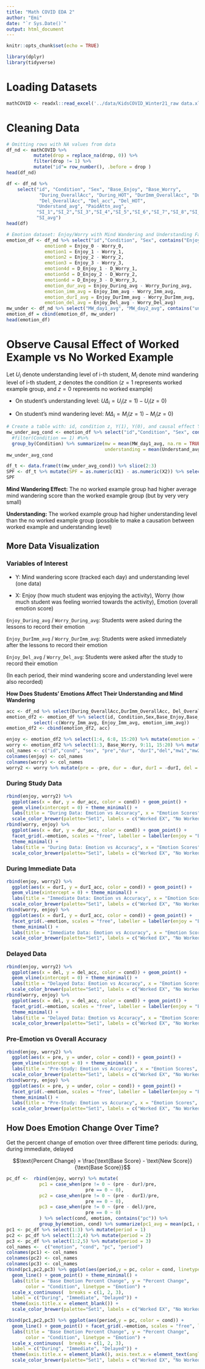 ```yaml
---
title: "Math COVID EDA 2"
author: "Emi"
date: "`r Sys.Date()`"
output: html_document
---
```


```r
knitr::opts_chunk$set(echo = TRUE)
```

```r
library(dplyr)
library(tidyverse)
```

# Loading Datasets

```r
mathCOVID <- readxl::read_excel('../data/KidsCOVID_Winter21_raw data.xlsx')
```

# Cleaning Data

```r
# Omitting rows with NA values from data
df_nd <- mathCOVID %>% 
          mutate(drop = replace_na(drop, 0)) %>% 
          filter(drop != 1) %>% 
          mutate("id"= row_number(), .before = drop )
head(df_nd)
```

```r
df <- df_nd %>% 
    select("id", "Condition", "Sex", "Base_Enjoy", "Base_Worry", 
            "During_OverallAcc", "During_HOT", "DurImm_OverallAcc", "DurImm_HOT",
            "Del_OverallAcc", "Del_acc", "Del_HOT",
           "Understand_avg", "PaidAttn_avg", 
           "SI_1","SI_2","SI_3","SI_4","SI_5","SI_6","SI_7","SI_8","SI_9","SI_10",
           "SI_avg")
head(df)
```

```r
# Emotion dataset: Enjoy/Worry with Mind Wandering and Understanding Factors
emotion_df <- df_nd %>% select("id","Condition", "Sex", contains("Enjoy"), contains("Worry")) %>% mutate(pre  = Base_Enjoy - Base_Worry,
              emotion0 = Enjoy_0 - Worry_0,
              emotion1 = Enjoy_1 - Worry_1,
              emotion2 = Enjoy_2 - Worry_2,
              emotion3 = Enjoy_3 - Worry_3,
              emotion4d = D_Enjoy_1 - D_Worry_1,
              emotion5d = D_Enjoy_2 - D_Worry_2,
              emotion6d = D_Enjoy_3 - D_Worry_3,
              emotion_dur_avg = Enjoy_During_avg - Worry_During_avg,
              emotion_imm_avg = Enjoy_Imm_avg - Worry_Imm_avg,
              emotion_durI_avg = Enjoy_DurImm_avg - Worry_DurImm_avg,
              emotion_del_avg = Enjoy_Del_avg - Worry_Del_avg)
mw_under <- df_nd %>% select("MW_day1_avg", "MW_day2_avg", contains("under"))
emotion_df = cbind(emotion_df, mw_under)
head(emotion_df)
```

# Observe Causal Effect of Worked Example vs No Worked Example

Let $U_i$ denote understanding level of i-th student, $M_i$ denote mind wandering 
level of i-th student, $z$ denotes the condition ($z = 1$ represents worked example
group, and $z = 0$ represents no worked example)

* On student's understanding level: $U\Delta_i = U_i(z = 1) - U_i(z = 0)$

* On student's mind wandering level: $M\Delta_i = M_i(z = 1) - M_i(z = 0)$

```r
# Create a table with: id, condition z, Y(1), Y(0), and causal effect Y(1) - Y(0)
mw_under_avg_cond <- emotion_df %>% select("id","Condition", "Sex", contains("MW"), contains("under")) %>% 
  #filter(Condition == 1) #%>% 
  group_by(Condition) %>% summarize(mw = mean(MW_day1_avg, na.rm = TRUE), 
                                    understanding = mean(Understand_avg, na.rm = TRUE)) %>% mutate(Condition = c("Worked EX","No Worked EX"))
mw_under_avg_cond
```

```r
df_t <- data.frame(t(mw_under_avg_cond)) %>% slice(2:3)
SPF <- df_t %>% mutate(SPF = as.numeric(X1) - as.numeric(X2)) %>% select("SPF")
SPF
```

**Mind Wandering Effect:** The no worked example group had higher average mind wandering score than the worked example group (but by very very small)

**Understanding:** The worked example group had higher understanding level than the no worked example group (possible to make a causation between worked example and understanding level)

## More Data Visualization

### Variables of Interest

*   Y: Mind wandering score (tracked each day) and understanding level (one data)

*   X: Enjoy (how much student was enjoying the activity), Worry (how much student was feeling worried towards the activity), Emotion (overall emotion score)

`Enjoy_During_avg` / `Worry_During_avg`: Students were asked during the lessons to record their emotion

`Enjoy_DurImm_avg` / `Worry_DurImm_avg`: Students were asked immediately after the lessons to record their emotion

`Enjoy_Del_avg` / `Worry_Del_avg`: Students were asked after the study to record their emotion

(In each period, their mind wandering score and understanding level were also recorded)

**How Does Students' Emotions Affect Their Understanding and Mind Wandering**

```r
acc <- df_nd %>% select(During_OverallAcc,DurImm_OverallAcc, Del_OverallAcc)
emotion_df2 <- emotion_df %>% select(id, Condition,Sex,Base_Enjoy,Base_Worry, contains("avg")) %>% 
          select(-c(Worry_Imm_avg, Enjoy_Imm_avg, emotion_imm_avg))
emotion_df2 <- cbind(emotion_df2, acc)
```

```r
enjoy <- emotion_df2 %>% select(1:4, 6:8, 15:20) %>% mutate(emotion = "Enjoy")
worry <- emotion_df2 %>% select(1:3, Base_Worry, 9:11, 15:20) %>% mutate(emotion = "Worry")
col_names <- c("id","cond", "sex", "pre","dur", "durI","del","mw1","mw2","under","dur_acc", "durI_acc", "del_acc","emotion" )
colnames(enjoy) <- col_names
colnames(worry) <- col_names
worry2 <- worry %>% mutate(pre = -pre, dur = -dur, durI = -durI, del = -del)  
```

### During Study Data

```r
rbind(enjoy, worry2) %>% 
  ggplot(aes(x = dur, y = dur_acc, color = cond)) + geom_point() + 
  geom_vline(xintercept = 0) + theme_minimal() + 
  labs(title = "During Data: Emotion vs Accuracy", x = "Emotion Scores", y = "Accuracy", color = "Condition") + 
  scale_color_brewer(palette="Set1", labels = c("Worked EX", "No Worked EX")) 
rbind(worry, enjoy) %>% 
  ggplot(aes(x = dur, y = dur_acc, color = cond)) + geom_point() +
  facet_grid(.~emotion, scales = "free", labeller = labeller(enjoy = "Enjoy", worry = "Worry")) +
  theme_minimal() + 
  labs(title = "During Data: Emotion vs Accuracy", x = "Emotion Scores", y = "Accuracy", color = "Condition") + 
  scale_color_brewer(palette="Set1", labels = c("Worked EX", "No Worked EX"))
```

### During Immediate Data

```r
rbind(enjoy, worry2) %>% 
  ggplot(aes(x = durI, y = durI_acc, color = cond)) + geom_point() + 
  geom_vline(xintercept = 0) + theme_minimal() + 
  labs(title = "Immediate Data: Emotion vs Accuracy", x = "Emotion Scores", y = "Accuracy", color = "Condition") + 
  scale_color_brewer(palette="Set1", labels = c("Worked EX", "No Worked EX")) 
rbind(worry, enjoy) %>% 
  ggplot(aes(x = durI, y = durI_acc, color = cond)) + geom_point() +
  facet_grid(.~emotion, scales = "free", labeller = labeller(enjoy = "Enjoy", worry = "Worry")) +
  theme_minimal() + 
  labs(title = "Immediate Data: Emotion vs Accuracy", x = "Emotion Scores", y = "Accuracy", color = "Condition") + 
  scale_color_brewer(palette="Set1", labels = c("Worked EX", "No Worked EX"))
```

### Delayed Data

```r
rbind(enjoy, worry2) %>% 
  ggplot(aes(x = del, y = del_acc, color = cond)) + geom_point() + 
  geom_vline(xintercept = 0) + theme_minimal() + 
  labs(title = "Delayed Data: Emotion vs Accuracy", x = "Emotion Scores", y = "Accuracy", color = "Condition") + 
  scale_color_brewer(palette="Set1", labels = c("Worked EX", "No Worked EX")) 
rbind(worry, enjoy) %>% 
  ggplot(aes(x = del, y = del_acc, color = cond)) + geom_point() +
  facet_grid(.~emotion, scales = "free", labeller = labeller(enjoy = "Enjoy", worry = "Worry")) +
  theme_minimal() + 
  labs(title = "Delayed Data: Emotion vs Accuracy", x = "Emotion Scores", y = "Accuracy", color = "Condition") + 
  scale_color_brewer(palette="Set1", labels = c("Worked EX", "No Worked EX"))
```

### Pre-Emotion vs Overall Accuracy

```r
rbind(enjoy, worry2) %>% 
  ggplot(aes(x = pre, y = under, color = cond)) + geom_point() + 
  geom_vline(xintercept = 0) + theme_minimal() + 
  labs(title = "Pre-Study: Emotion vs Accuracy", x = "Emotion Scores", y = "Accuracy", color = "Condition") + 
  scale_color_brewer(palette="Set1", labels = c("Worked EX", "No Worked EX")) 
rbind(worry, enjoy) %>% 
  ggplot(aes(x = pre, y = under, color = cond)) + geom_point() +
  facet_grid(.~emotion, scales = "free", labeller = labeller(enjoy = "Enjoy", worry = "Worry")) +
  theme_minimal() + 
  labs(title = "Pre-Study: Emotion vs Accuracy", x = "Emotion Scores", y = "Accuracy", color = "Condition") + 
  scale_color_brewer(palette="Set1", labels = c("Worked EX", "No Worked EX"))
```

## How Does Emotion Change Over Time?

Get the percent change of emotion over three different time periods: during, during immediate, delayed

$$\text{Percent Change} = \frac{\text{Base Score} - \text{New Score}}{\text{Base Score}}$$

```r
pc_df <-  rbind(enjoy, worry) %>% mutate( 
            pc1 = case_when(pre != 0 ~ (pre - dur)/pre,
                             pre == 0 ~ 0),
            pc2 = case_when(pre != 0 ~ (pre - durI)/pre,
                             pre == 0 ~ 0),
            pc3 = case_when(pre != 0 ~ (pre - del)/pre,
                             pre == 0 ~ 0)
            ) %>% select(cond, emotion, contains("pc")) %>% 
            group_by(emotion, cond) %>% summarize(pc1_avg = mean(pc1, na.rm = TRUE), pc2_avg = mean(pc2, na.rm = TRUE), pc3_avg = mean(pc3, na.rm = TRUE)) 
pc1 <- pc_df %>% select(1:3) %>% mutate(period = 1)
pc2 <- pc_df %>% select(1:2,4) %>% mutate(period = 2)
pc3 <- pc_df %>% select(1:2,5) %>% mutate(period = 3)
col_names <-  c("emotion", "cond", "pc", "period")
colnames(pc1) <- col_names
colnames(pc2) <- col_names
colnames(pc3) <- col_names
rbind(pc1,pc2,pc3) %>% ggplot(aes(period,y = pc, color = cond, linetype = emotion)) + 
  geom_line() + geom_point() + theme_minimal() +
  labs(title = "Base Emotion Percent Change", y = "Percent Change",
       color = "Condition", linetype = "Emotion") +
  scale_x_continuous(  breaks = c(1, 2, 3),
  label = c("During", "Immediate", "Delayed")) +
  theme(axis.title.x = element_blank()) + 
  scale_color_brewer(palette="Set1", labels = c("Worked EX", "No Worked EX"))
```

```r
rbind(pc1,pc2,pc3) %>% ggplot(aes(period,y = pc, color = cond)) + 
  geom_line() + geom_point() + facet_grid(.~emotion, scales = "free", labeller = labeller(enjoy = "Enjoy", worry = "Worry")) + theme_minimal() +
  labs(title = "Base Emotion Percent Change", y = "Percent Change",
       color = "Condition", linetype = "Emotion") +
  scale_x_continuous(  breaks = c(1, 2, 3),
  label = c("During", "Immediate", "Delayed")) +
  theme(axis.title.x = element_blank(), axis.text.x = element_text(angle = 90, vjust = 0.5, hjust=1)) + 
  scale_color_brewer(palette="Set1", labels = c("Worked EX", "No Worked EX"))
```

